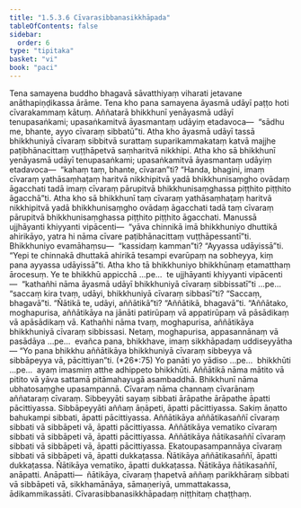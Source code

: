 ```yaml
---
title: "1.5.3.6 Cīvarasibbanasikkhāpada"
tableOfContents: false
sidebar:
  order: 6
type: "tipitaka"
basket: "vi"
book: "paci"
---
```



<DynamicBreadcrumb />

<Division number="175" book="paci" e="ch" v="2" p="85">

<Paragraph number="575" book="paci">
Tena samayena buddho bhagavā sāvatthiyaṃ viharati jetavane anāthapiṇḍikassa ārāme. Tena kho pana samayena āyasmā udāyī paṭṭo hoti cīvarakammaṃ kātuṃ. Aññatarā bhikkhunī yenāyasmā udāyī tenupasaṅkami; upasaṅkamitvā āyasmantaṃ udāyiṃ etadavoca—  “sādhu me, bhante, ayyo cīvaraṃ sibbatū”ti. Atha kho āyasmā udāyī tassā bhikkhuniyā cīvaraṃ sibbitvā surattaṃ suparikammakataṃ katvā majjhe paṭibhānacittaṃ vuṭṭhāpetvā saṃharitvā nikkhipi. Atha kho sā bhikkhunī yenāyasmā udāyī tenupasaṅkami; upasaṅkamitvā āyasmantaṃ udāyiṃ etadavoca—  “kahaṃ taṃ, bhante, cīvaran”ti? “Handa, bhagini, imaṃ cīvaraṃ yathāsaṃhaṭaṃ haritvā nikkhipitvā yadā bhikkhunisaṃgho ovādaṃ āgacchati tadā imaṃ cīvaraṃ pārupitvā bhikkhunisaṃghassa piṭṭhito piṭṭhito āgacchā”ti. Atha kho sā bhikkhunī taṃ cīvaraṃ yathāsaṃhaṭaṃ haritvā nikkhipitvā yadā bhikkhunisaṃgho ovādaṃ āgacchati tadā taṃ cīvaraṃ pārupitvā bhikkhunisaṃghassa piṭṭhito piṭṭhito āgacchati. Manussā ujjhāyanti khiyyanti vipācenti—  “yāva chinnikā imā bhikkhuniyo dhuttikā ahirikāyo, yatra hi nāma cīvare paṭibhānacittaṃ vuṭṭhāpessantī”ti.
</Paragraph>

<Paragraph number="576" book="paci">
Bhikkhuniyo evamāhaṃsu—  “kassidaṃ kamman”ti? “Ayyassa udāyissā”ti. “Yepi te chinnakā dhuttakā ahirikā tesampi evarūpaṃ na sobheyya, kiṃ pana ayyassa udāyissā”ti. Atha kho tā bhikkhuniyo bhikkhūnaṃ etamatthaṃ ārocesuṃ.
</Paragraph>

<Paragraph number="577" book="paci">
Ye te bhikkhū appicchā …pe…  te ujjhāyanti khiyyanti vipācenti—  “kathañhi nāma āyasmā udāyī bhikkhuniyā cīvaraṃ sibbissatī”ti …pe…  “saccaṃ kira tvaṃ, udāyi, bhikkhuniyā cīvaraṃ sibbasī”ti? “Saccaṃ, bhagavā”ti. “Ñātikā te, udāyi, aññātikā”ti? “Aññātikā, bhagavā”ti. “Aññātako, moghapurisa, aññātikāya na jānāti patirūpaṃ vā appatirūpaṃ vā pāsādikaṃ vā apāsādikaṃ vā. Kathañhi nāma tvaṃ, moghapurisa, aññātikāya bhikkhuniyā cīvaraṃ sibbissasi. Netaṃ, moghapurisa, appasannānaṃ vā pasādāya …pe…  evañca pana, bhikkhave, imaṃ sikkhāpadaṃ uddiseyyātha—
</Paragraph>

</Division>
<Division number="176" book="paci" e="ch" v="2" p="86">

<Paragraph number="578" book="paci">
<Emphasis>“Yo pana bhikkhu aññātikāya bhikkhuniyā cīvaraṃ sibbeyya vā sibbāpeyya vā, pācittiyan”</Emphasis>ti. (*26*:<Emphasis>75</Emphasis>)
</Paragraph>

</Division>
<Division number="177" book="paci" e="ch" v="2" p="86">

<Paragraph number="579" book="paci">
<Emphasis>Yo panā</Emphasis>ti yo yādiso …pe…  <Emphasis>bhikkhū</Emphasis>ti …pe…  ayaṃ imasmiṃ atthe adhippeto bhikkhūti.
</Paragraph>

<Paragraph number="580" book="paci">
<Emphasis>Aññātikā</Emphasis> nāma mātito vā pitito vā yāva sattamā pitāmahayugā asambaddhā.
</Paragraph>

<Paragraph number="581" book="paci">
<Emphasis>Bhikkhunī</Emphasis> nāma ubhatosaṃghe upasampannā.
</Paragraph>

<Paragraph number="582" book="paci">
<Emphasis>Cīvaraṃ</Emphasis> nāma channaṃ cīvarānaṃ aññataraṃ cīvaraṃ.
</Paragraph>

<Paragraph number="583" book="paci">
<Emphasis>Sibbeyyā</Emphasis>ti sayaṃ sibbati ārāpathe ārāpathe āpatti pācittiyassa.
</Paragraph>

<Paragraph number="584" book="paci">
<Emphasis>Sibbāpeyyā</Emphasis>ti aññaṃ āṇāpeti, āpatti pācittiyassa. Sakiṃ āṇatto bahukampi sibbati, āpatti pācittiyassa.
</Paragraph>

</Division>
<Division number="178" book="paci" e="ch" v="2" p="86">

<Paragraph number="585" book="paci">
Aññātikāya aññātikasaññī cīvaraṃ sibbati vā sibbāpeti vā, āpatti pācittiyassa. Aññātikāya vematiko cīvaraṃ sibbati vā sibbāpeti vā, āpatti pācittiyassa. Aññātikāya ñātikasaññī cīvaraṃ sibbati vā sibbāpeti vā, āpatti pācittiyassa.
</Paragraph>

<Paragraph number="586" book="paci">
Ekatoupasampannāya cīvaraṃ sibbati vā sibbāpeti vā, āpatti dukkaṭassa. Ñātikāya aññātikasaññī, āpatti dukkaṭassa. Ñātikāya vematiko, āpatti dukkaṭassa. Ñātikāya ñātikasaññī, anāpatti.
</Paragraph>

</Division>
<Division number="179" book="paci" e="ch" v="2" p="86">

<Paragraph number="587" book="paci">
Anāpatti—  ñātikāya, cīvaraṃ ṭhapetvā aññaṃ parikkhāraṃ sibbati vā sibbāpeti vā, sikkhamānāya, sāmaṇeriyā, ummattakassa, ādikammikassāti.

</Paragraph>
</Division>

<Paragraph number="588" type="center" book="paci">
Cīvarasibbanasikkhāpadaṃ niṭṭhitaṃ chaṭṭhaṃ.
</Paragraph>